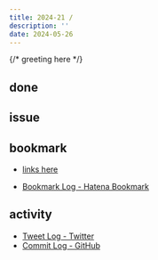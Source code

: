 ```yaml
---
title: 2024-21 / 
description: ''
date: 2024-05-26
---
```


{/* greeting here */}

## done

### 

## issue

### 

## bookmark

- [links here]()


- [Bookmark Log - Hatena Bookmark](https://b.hatena.ne.jp/Ryo_K/bookmark)

## activity

<Tweet tweetLink="" />
<Instagram instagramId="" />
<YouTube youTubeId="" />

- [Tweet Log - Twitter](https://twitter.com/search?q=(from%3Alegnoh)%20until%3A2024-05-26%20since%3A2024-05-20%20-filter%3Areplies&src=typed_query)
- [Commit Log - GitHub](https://github.com/legnoh?tab=overview&from=2024-05-20&to=2024-05-26)
